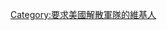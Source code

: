 {{Userbox
  |border-c = #000000
  |border-s = 1
  |id-c     = #000000
  |id-s     = 8
  |id-fc     = red
  |info-c   = #B40404
  |info-s   = 9
  |info-fc  = #FFFFFF
  |id       = 美軍是<br>恐怖組織
  |info     = 這個用戶要求[[美軍|<span style="color:white;">美軍</span>]]'''撤回一切[[駐外美軍|<span style="color:white;">'''海外駐軍'''</span>]]'''並'''加以解散'''，且要求美國必須為美軍在海外的罪行負出代價。
}}

[[Category:要求美國解散軍隊的維基人]]